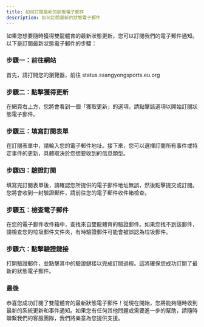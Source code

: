 ```yaml
---
title: 如何訂閱最新的狀態電子郵件
description: 如何訂閱最新的狀態電子郵件
---
```


如果您想要隨時獲得雙龍體育的最新狀態更新，您可以訂閱我們的電子郵件通知。以下是訂閱最新狀態電子郵件的步驟：

### 步驟一：前往網站

首先，請打開您的瀏覽器，前往 status.ssangyongsports.eu.org

### 步驟二：點擊獲得更新

在網頁右上方，您將會看到一個「獲取更新」的選項。請點擊該選項以開始訂閱狀態電子郵件。

### 步驟三：填寫訂閱表單

在訂閱表單中，請輸入您的電子郵件地址。接下來，您可以選擇訂閱所有事件或特定事件的更新，具體取決於您想要收到的信息類型。

### 步驟四：驗證訂閱

填寫完訂閱表單後，請確認您所提供的電子郵件地址無誤，然後點擊提交或訂閱。您將會收到一封驗證郵件，請前往您的電子郵件收件箱檢查。

### 步驟五：檢查電子郵件

在您的電子郵件收件箱中，查找來自雙龍體育的驗證郵件。如果您找不到該郵件，請檢查您的垃圾郵件文件夾，有時驗證郵件可能會被誤認為垃圾郵件。

### 步驟六：點擊驗證鏈接

打開驗證郵件，並點擊其中的驗證鏈接以完成訂閱過程。這將確保您成功訂閱了最新的狀態電子郵件。

### 最後

恭喜您成功訂閱了雙龍體育的最新狀態電子郵件！從現在開始，您將能夠隨時收到最新的系統更新和事件通知。如果您有任何其他問題或需要進一步的幫助，請隨時聯繫我們的客服團隊，我們將樂意為您提供支援。